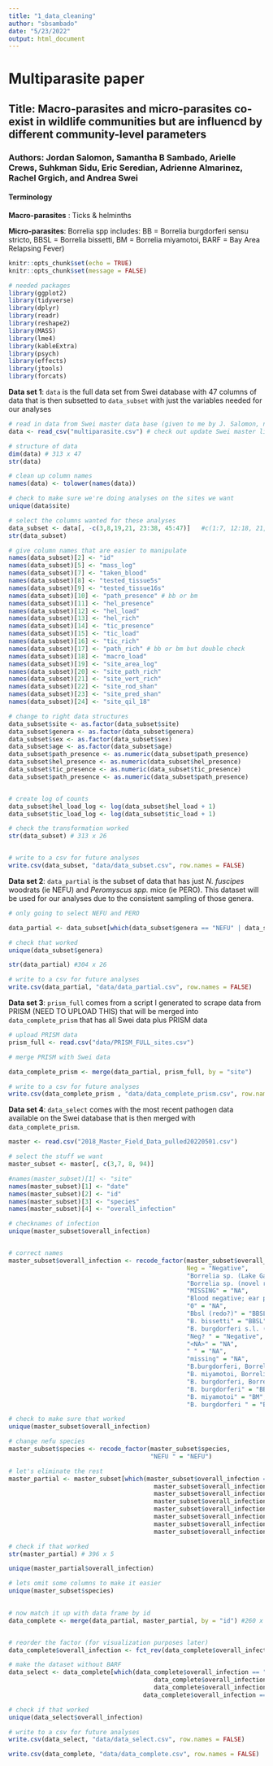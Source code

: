 ```yaml
---
title: "1_data_cleaning"
author: "sbsambado"
date: "5/23/2022"
output: html_document
---
```


# Multiparasite paper

## Title: Macro-parasites and micro-parasites co-exist in wildlife communities but are influencd by different community-level parameters

### Authors: Jordan Salomon, Samantha B Sambado, Arielle Crews, Suhkman Sidu, Eric Seredian, Adrienne Almarinez, Rachel Grgich, and Andrea Swei

#### Terminology

**Macro-parasites** : Ticks & helminths

**Micro-parasites**: Borrelia spp includes: BB = Borrelia burgdorferi sensu stricto, BBSL = Borrelia bissetti, BM = Borrelia miyamotoi, BARF = Bay Area Relapsing Fever)



```r
knitr::opts_chunk$set(echo = TRUE)
knitr::opts_chunk$set(message = FALSE)

# needed packages
library(ggplot2)
library(tidyverse)
library(dplyr)
library(readr)
library(reshape2)
library(MASS)
library(lme4)
library(kableExtra)
library(psych)
library(effects)
library(jtools)
library(forcats)

```


**Data set 1**: `data` is the full data set from Swei database with 47 columns of data that is then subsetted to `data_subset` with just the variables needed for our analyses

```r

# read in data from Swei master data base (given to me by J. Salomon, need to check when this was accessed)
data <- read_csv("multiparasite.csv") # check out update Swei master list for NAs on tissue5S testing

# structure of data
dim(data) # 313 x 47
str(data) 

# clean up column names
names(data) <- tolower(names(data))

# check to make sure we're doing analyses on the sites we want
unique(data$site)

# select the columns wanted for these analyses
data_subset <- data[, -c(3,8,19,21, 23:38, 45:47)]   #c(1:7, 12:18, 21,22, 39, 40:44)]
str(data_subset)

# give column names that are easier to manipulate
names(data_subset)[2] <- "id"
names(data_subset)[5] <- "mass_log"
names(data_subset)[7] <- "taken_blood"
names(data_subset)[8] <- "tested_tissue5s"
names(data_subset)[9] <- "tested_tissue16s"
names(data_subset)[10] <- "path_presence" # bb or bm 
names(data_subset)[11] <- "hel_presence"
names(data_subset)[12] <- "hel_load"
names(data_subset)[13] <- "hel_rich"
names(data_subset)[14] <- "tic_presence"
names(data_subset)[15] <- "tic_load"
names(data_subset)[16] <- "tic_rich"
names(data_subset)[17] <- "path_rich" # bb or bm but double check
names(data_subset)[18] <- "macro_load"
names(data_subset)[19] <- "site_area_log"
names(data_subset)[20] <- "site_path_rich"
names(data_subset)[21] <- "site_vert_rich"
names(data_subset)[22] <- "site_rod_shan"
names(data_subset)[23] <- "site_pred_shan"
names(data_subset)[24] <- "site_qil_18"

# change to right data structures
data_subset$site <- as.factor(data_subset$site)
data_subset$genera <- as.factor(data_subset$genera)
data_subset$sex <- as.factor(data_subset$sex)
data_subset$age <- as.factor(data_subset$age)
data_subset$path_presence <- as.numeric(data_subset$path_presence)
data_subset$hel_presence <- as.numeric(data_subset$hel_presence)
data_subset$tic_presence <- as.numeric(data_subset$tic_presence)
data_subset$path_presence <- as.numeric(data_subset$path_presence)


# create log of counts
data_subset$hel_load_log <- log(data_subset$hel_load + 1)
data_subset$tic_load_log <- log(data_subset$tic_load + 1)

# check the transformation worked
str(data_subset) # 313 x 26


# write to a csv for future analyses
write.csv(data_subset, "data/data_subset.csv", row.names = FALSE)
```

**Data set 2**: `data_partial` is the subset of data that has just *N. fuscipes* woodrats (ie NEFU) and *Peromyscus spp.* mice (ie PERO). This dataset will be used for our analyses due to the consistent sampling of those genera. 

```r

# only going to select NEFU and PERO

data_partial <- data_subset[which(data_subset$genera == "NEFU" | data_subset$genera == "PERO"),]

# check that worked
unique(data_subset$genera)

str(data_partial) #304 x 26

# write to a csv for future analyses
write.csv(data_partial, "data/data_partial.csv", row.names = FALSE)
```

**Data set 3**: `prism_full` comes from a script I generated to scrape data from PRISM (NEED TO UPLOAD THIS) that will be merged into `data_complete_prism` that has all Swei data plus PRISM data

```r
# upload PRISM data
prism_full <- read.csv("data/PRISM_FULL_sites.csv")

# merge PRISM with Swei data

data_complete_prism <- merge(data_partial, prism_full, by = "site")

# write to a csv for future analyses
write.csv(data_complete_prism , "data/data_complete_prism.csv", row.names = FALSE)
```


**Data set 4**: `data_select` comes with the most recent pathogen data available on the Swei database that is then merged with `data_complete_prism`.

```r
master <- read.csv("2018_Master_Field_Data_pulled20220501.csv")

# select the stuff we want
master_subset <- master[, c(3,7, 8, 94)] 

#names(master_subset)[1] <- "site"
names(master_subset)[1] <- "date"
names(master_subset)[2] <- "id"
names(master_subset)[3] <- "species"
names(master_subset)[4] <- "overall_infection"

# checknames of infection
unique(master_subset$overall_infection)


# correct names
master_subset$overall_infection <- recode_factor(master_subset$overall_infection,
                                                 Neg = "Negative",
                                                 "Borrelia sp. (Lake Gaillard)" = "BARF",
                                                 "Borrelia sp. (novel relapsing fever)" = "BARF",
                                                 "MISSING" = "NA",
                                                 "Blood negative; ear punch needs to be extracted and tested" = "NA",
                                                 "0" = "NA",
                                                 "Bbsl (redo?)" = "BBSL",
                                                 "B. bissetti" = "BBSL",
                                                 "B. burgdorferi s.l. (not sequence confirmed, but strong PCR band)" = "BBSL",
                                                 "Neg? " = "Negative",
                                                 "<NA>" = "NA",
                                                 " " = "NA",
                                                 "missing" = "NA",
                                                 "B.burgdorferi, Borrelia sp. (Lake Gaillard)" = "CO:BBSS:BARF",
                                                 "B. miyamotoi, Borrelia sp. (novel relapsing fever)" = "CO:BM:BARF",
                                                 "B. burgdorferi, Borrelia sp. (novel relapsing fever)" = "CO:BBSS:BARF",
                                                 "B. burgdorferi" = "BB",
                                                 "B. miyamotoi" = "BM",
                                                 "B. burgdorferi " = "BB")

# check to make sure that worked
unique(master_subset$overall_infection)

# change nefu species
master_subset$species <- recode_factor(master_subset$species,
                                       "NEFU " = "NEFU")

# let's eliminate the rest
master_partial <- master_subset[which(master_subset$overall_infection == "BB" | 
                                        master_subset$overall_infection == "BM" |
                                        master_subset$overall_infection == "BBSL" |
                                        master_subset$overall_infection == "BARF" |
                                        master_subset$overall_infection == "CO:BBSS:BARF" |
                                        master_subset$overall_infection == "CO:BM:BARF" |
                                        master_subset$overall_infection == "Negative" |
                                        master_subset$overall_infection == "NA"),]

# check if that worked
str(master_partial) # 396 x 5

unique(master_partial$overall_infection)

# lets omit some columns to make it easier
unique(master_subset$species)

         
# now match it up with data frame by id
data_complete <- merge(data_partial, master_partial, by = "id") #260 x 29


# reorder the factor (for visualization purposes later)
data_complete$overall_infection <- fct_rev(data_complete$overall_infection)

# make the dataset without BARF
data_select <- data_complete[which(data_complete$overall_infection == "BB" | 
                                        data_complete$overall_infection == "BM" |
                                        data_complete$overall_infection == "BBSL" |
                                     data_complete$overall_infection == "Negative"),]

# check if that worked
unique(data_select$overall_infection)

# write to a csv for future analyses
write.csv(data_select, "data/data_select.csv", row.names = FALSE)

write.csv(data_complete, "data/data_complete.csv", row.names = FALSE)
```
































